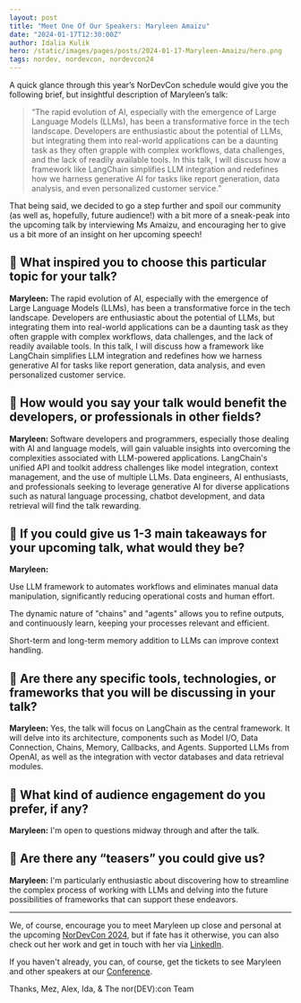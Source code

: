 ```yaml
---
layout: post
title: "Meet One Of Our Speakers: Maryleen Amaizu"
date: "2024-01-17T12:30:00Z"
author: Idalia Kulik
hero: /static/images/pages/posts/2024-01-17-Maryleen-Amaizu/hero.png
tags: nordev, nordevcon, nordevcon24
---
```


A quick glance through this year’s NorDevCon schedule would give you the following brief, but insightful description of Maryleen’s talk:

> “The rapid evolution of AI, especially with the emergence of Large Language Models (LLMs), has been a transformative force in the tech landscape. Developers are enthusiastic about the potential of LLMs, but integrating them into real-world applications can be a daunting task as they often grapple with complex workflows, data challenges, and the lack of readily available tools. In this talk, I will discuss how a framework like LangChain simplifies LLM integration and redefines how we harness generative AI for tasks like report generation, data analysis, and even personalized customer service.”

That being said, we decided to go a step further and spoil our community (as well as, hopefully, future audience!) with a bit more of a sneak-peak into the upcoming talk by interviewing Ms Amaizu, and encouraging her to give us a bit more of an insight on her upcoming speech! 

## 🤖 What inspired you to choose this particular topic for your talk?

**Maryleen:** The rapid evolution of AI, especially with the emergence of Large Language Models (LLMs), has been a transformative force in the tech landscape. Developers are enthusiastic about the potential of LLMs, but integrating them into real-world applications can be a daunting task as they often grapple with complex workflows, data challenges, and the lack of readily available tools. In this talk, I will discuss how a framework like LangChain simplifies LLM integration and redefines how we harness generative AI for tasks like report generation, data analysis, and even personalized customer service.

## 🤖 How would you say your talk would benefit the developers, or professionals in other fields? 

**Maryleen:** Software developers and programmers, especially those dealing with AI and language models, will gain valuable insights into overcoming the complexities associated with LLM-powered applications. LangChain's unified API and toolkit address challenges like model integration, context management, and the use of multiple LLMs. Data engineers, AI enthusiasts, and professionals seeking to leverage generative AI for diverse applications such as natural language processing, chatbot development, and data retrieval will find the talk rewarding.

## 🤖 If you could give us 1-3 main takeaways for your upcoming talk, what would they be?

**Maryleen:**

Use LLM framework to automates workflows and eliminates manual data manipulation, significantly reducing operational costs and human effort.

The dynamic nature of "chains" and "agents" allows you to refine outputs, and continuously learn, keeping your processes relevant and efficient.

Short-term and long-term memory addition to LLMs can improve context handling.


## 🤖 Are there any specific tools, technologies, or frameworks that you will be discussing in your talk?

**Maryleen:**
Yes, the talk will focus on LangChain as the central framework. It will delve into its architecture, components such as Model I/O, Data Connection, Chains, Memory, Callbacks, and Agents. Supported LLMs from OpenAI, as well as the integration with vector databases and data retrieval modules.


## 🤖 What kind of audience engagement do you prefer, if any?

**Maryleen:** I'm open to questions midway through and after the talk.


## 🤖 Are there any “teasers” you could give us?

**Maryleen:** I'm particularly enthusiastic about discovering how to streamline the complex process of working with LLMs and delving into the future possibilities of frameworks that can support these endeavors.

---

We, of course, encourage you to meet Maryleen up close and personal at the upcoming [NorDevCon 2024](https://ti.to/norfolkdevelopers/nordevcon-24), but if fate has it otherwise, you can also check out her work and get in touch with her via [LinkedIn](https://www.linkedin.com/in/maryleen).

If you haven't already, you can, of course, get the tickets to see Maryleen and other speakers at our [Conference](https://ti.to/norfolkdevelopers/nordevcon-24).

Thanks,
Mez, Alex, Ida, & The nor(DEV):con Team
